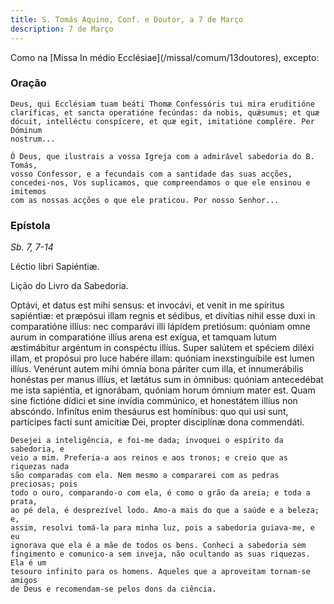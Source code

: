 ```yaml
---
title: S. Tomás Aquino, Conf. e Doutor, a 7 de Março
description: 7 de Março
---
```


<aside>
  Como na [Missa In médio Ecclésiae](/missal/comum/13doutores), excepto:
</aside>

### Oração

<div class="side-by-side not-content">

    Deus, qui Ecclésiam tuam beáti Thomæ Confessóris tui mira eruditióne
    claríficas, et sancta operatióne fecúndas: da nobis, quǽsumus; et quæ
    dócuit, intelléctu conspícere, et quæ egit, imitatióne complére. Per Dóminum
    nostrum...

    Ó Deus, que ilustrais a vossa Igreja com a admirável sabedoria do B. Tomás,
    vosso Confessor, e a fecundais com a santidade das suas acções,
    concedei-nos, Vos suplicamos, que compreendamos o que ele ensinou e imitemos
    com as nossas acções o que ele praticou. Por nosso Senhor...

</div>

### Epístola

<em>Sb. 7, 7-14</em>

<div class="side-by-side not-content">

Léctio libri Sapiéntiæ.</span>

Lição do Livro da Sabedoria.

  <span>
    Optávi, et datus est mihi sensus: et invocávi, et venit in me spíritus
    sapiéntiæ: et præpósui illam regnis et sédibus, et divítias nihil esse duxi
    in comparatióne illíus: nec comparávi illi lápidem pretiósum: quóniam omne
    aurum in comparatióne illíus arena est exígua, et tamquam lutum æstimábitur
    argéntum in conspéctu illíus. Super salútem et spéciem diléxi illam, et
    propósui pro luce habére illam: quóniam inexstinguíbile est lumen illíus.
    Venérunt autem mihi ómnia bona páriter cum illa, et innumerábilis honéstas
    per manus illíus, et lætátus sum in ómnibus: quóniam antecedébat me ista
    sapiéntia, et ignorábam, quóniam horum ómnium mater est. Quam sine fictióne
    dídici et sine invídia commúnico, et honestátem illíus non abscóndo.
    Infinítus enim thesáurus est homínibus: quo qui usi sunt, partícipes facti
    sunt amicítiæ Dei, propter disciplínæ dona commendáti.
 
    Desejei a inteligência, e foi-me dada; invoquei o espírito da sabedoria, e
    veio a mim. Preferia-a aos reinos e aos tronos; e creio que as riquezas nada
    são comparadas com ela. Nem mesmo a compararei com as pedras preciosas; pois
    todo o ouro, comparando-o com ela, é como o grão da areia; e toda a prata,
    ao pé dela, é desprezível lodo. Amo-a mais do que a saúde e a beleza; e,
    assim, resolvi tomá-la para minha luz, pois a sabedoria guiava-me, e eu
    ignorava que ela é a mãe de todos os bens. Conheci a sabedoria sem
    fingimento e comunico-a sem inveja, não ocultando as suas riquezas. Ela é um
    tesouro infinito para os homens. Aqueles que a aproveitam tornam-se amigos
    de Deus e recomendam-se pelos dons da ciência.

</div>
